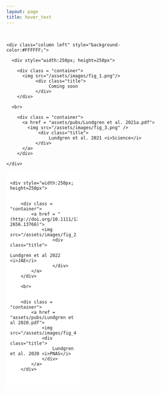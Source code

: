 ```yaml
---
layout: page
title: hover_test
---
```




<div class="wrapper"></div>

<br>

<style>
    * {
      box-sizing: border-box;
    }

    /* Create two equal columns that floats next to each other */
    .column {
      float: left;
      padding: 10px;
    }

    .left {
      width: 50%;
    }


    .right {
      width: 50%;
    }

    /* Clear floats after the columns */
    .row:after {
      content: "";
      display: table;
      clear: both;
    }

    /* TURNED OFF: Responsive layout - makes the two columns stack on top of each other instead of next to each other   */
    @media screen and (max-width: 400px) {
      .column {
        width: 100%;
      }
  
      
      
    }
</style>

<style>
    .container {
        /* Testing mouse over on image  */
        position: relative;
        width: 100%;
    }
    
    .title {
            background-color: rgb(255, 255, 255);
            /*positioned relative to parent div (container) */
            position: absolute;   
            /* bottom margin is 0 so that it coincides with container's bottom margin*/
            bottom: 0;       
            color: black;
            width: 85%;
            font-size: 13px;
            font-family: Helvetica, Arial, sans-serif;
            padding: 0;      
            /* padding was formerly: 10px 0; */
            text-align: center;
            /*invisible because opacity is 0*/
            opacity: 0;           
            transition: 0.6s;
        }
     
    .container:hover .title {
        /*becomes visible on hover*/
            opacity: 1;       
    }
</style>

<body>

<div class="row">
    
    <div class="column left" style="background-color:#FFFFFF;">
      
      <div style="width:250px; height=250px">
        
        <div class = "container">
          <img src="/assets/images/fig_1.png"/>
               <div class="title">
                    Coming soon
               </div>
        </div>
        
      <br>
      
        <div class = "container">
          <a href = "assets/pubs/Lundgren et al. 2021a.pdf">
            <img src="/assets/images/fig_3.png" />
                <div class="title">
                    Lundgren et al. 2021 <i>Science</i>
               </div>
          </a>
        </div>
        
    </div>
  </div>

  <div class="column right" style="background-color:#FFFFFF;">
    <div style="width:250px; height=250px">
    
    
        <div class = "container">
            <a href = "(http://doi.org/10.1111/1365-2656.13766)">
                <img src="/assets/images/fig_2.png"/>
                    <div class="title">
                        Lundgren et al 2022 <i>JAE</i>
                    </div>
            </a>
        </div>
        
        <br>
        
        
        <div class = "container">
            <a href = "assets/pubs/Lundgren et al 2020.pdf">
                <img src="/assets/images/fig_4.png"/>
                <div class="title">
                    Lundgren et al. 2020 <i>PNAS</i> 
                </div>
            </a>
        </div>
        
        
  </div>
</div>
